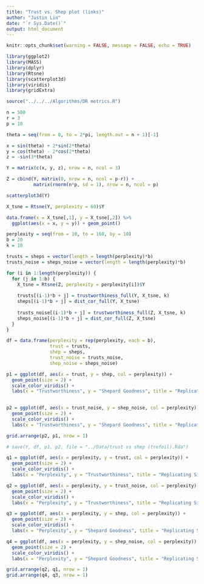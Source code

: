 ```yaml
---
title: "Trust vs. Shep plot (links)"
author: "Justin Lin"
date: "`r Sys.Date()`"
output: html_document
---
```


```r
knitr::opts_chunk$set(warning = FALSE, message = FALSE, echo = TRUE)

library(ggplot2)
library(MASS)
library(dplyr)
library(Rtsne)
library(scatterplot3d)
library(viridis)
library(gridExtra)

source("../../../Algorithms/DR metrics.R")
```

```r
n = 500
r = 3
p = 10

theta = seq(from = 0, to = 2*pi, length.out = n + 1)[-1]

x = sin(theta) + 2*sin(2*theta)
y = cos(theta) - 2*cos(2*theta)
z = -sin(3*theta)

Y = matrix(c(x, y, z), nrow = n, ncol = 3)

Z = cbind(Y, matrix(0, nrow = n, ncol = p-r)) + 
          matrix(rnorm(n*p, sd = 1), nrow = n, ncol = p)

scatterplot3d(Y)

X_tsne = Rtsne(Y, perplexity = 60)$Y

data.frame(x = X_tsne[,1], y = X_tsne[,2]) %>%
  ggplot(aes(x = x, y = y)) + geom_point()
```


```r
perplexity = seq(from = 10, to = 160, by = 10)
b = 20
k = 10

trusts = sheps = vector(length = length(perplexity)*b)
trusts_noise = sheps_noise = vector(length = length(perplexity)*b)

for (i in 1:length(perplexity)) {
  for (j in 1:b) {
    X_tsne = Rtsne(Z, perplexity = perplexity[i])$Y
    
    trusts[(i-1)*b + j] = trustworthiness_full(Y, X_tsne, k)
    sheps[(i-1)*b + j] = dist_cor_full(Y, X_tsne)
    
    trusts_noise[(i-1)*b + j] = trustworthiness_full(Z, X_tsne, k)
    sheps_noise[(i-1)*b + j] = dist_cor_full(Z, X_tsne)
  }
}
```

```r
df = data.frame(perplexity = rep(perplexity, each = b),
                trust = trusts,
                shep = sheps,
                trust_noise = trusts_noise,
                shep_noise = sheps_noise)

p1 = ggplot(df, aes(x = trust, y = shep, col = perplexity)) + 
  geom_point(size = 2) + 
  scale_color_viridis() + 
  labs(x = "Trustworthiness", y = "Shepard Goodness", title = "Replicating Signal")
  

p2 = ggplot(df, aes(x = trust_noise, y = shep_noise, col = perplexity)) + 
  geom_point(size = 2) + 
  scale_color_viridis() + 
  labs(x = "Trustworthiness", y = "Shepard Goodness", title = "Replicating Signal + Noise")

grid.arrange(p2, p1, nrow = 1)
```

```r
# save(Y, df, p1, p2, file = "../Data/trust vs shep (trefoil).Rda")
```

```r
q1 = ggplot(df, aes(x = perplexity, y = trust, col = perplexity)) + 
  geom_point(size = 2) +
  scale_color_viridis() + 
  labs(x = "Perplexity", y = "Trustworthiness", title = "Replicating Signal")

q2 = ggplot(df, aes(x = perplexity, y = trust_noise, col = perplexity)) + 
  geom_point(size = 2) +
  scale_color_viridis() + 
  labs(x = "Perplexity", y = "Trustworthiness", title = "Replicating Signal + Noise")

q3 = ggplot(df, aes(x = perplexity, y = shep, col = perplexity)) + 
  geom_point(size = 2) +
  scale_color_viridis() + 
  labs(x = "Perplexity", y = "Shepard Goodness", title = "Replicating Signal")

q4 = ggplot(df, aes(x = perplexity, y = shep_noise, col = perplexity)) + 
  geom_point(size = 2) +
  scale_color_viridis() + 
  labs(x = "Perplexity", y = "Shepard Goodness", title = "Replicating Signal + Noise")

grid.arrange(q2, q1, nrow = 1)
grid.arrange(q4, q3, nrow = 1)
```